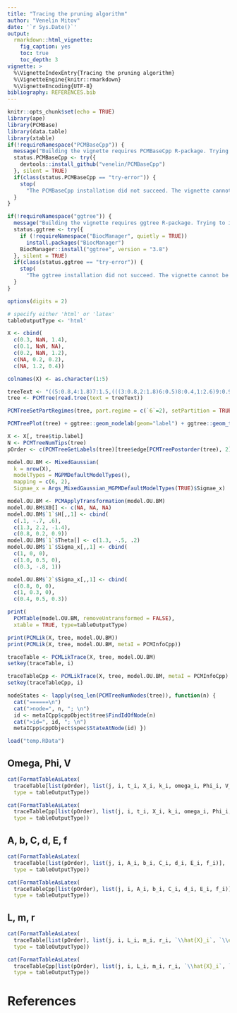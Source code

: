 ```yaml
---
title: "Tracing the pruning algorithm"
author: "Venelin Mitov"
date: '`r Sys.Date()`'
output: 
  rmarkdown::html_vignette:
    fig_caption: yes
    toc: true
    toc_depth: 3
vignette: >
  %\VignetteIndexEntry{Tracing the pruning algorithm}
  %\VignetteEngine{knitr::rmarkdown}
  %\VignetteEncoding{UTF-8}
bibliography: REFERENCES.bib
---
```


<!--
# Copyright 2016 Venelin Mitov
#
# This file is part of PCMBase.
#
# PCMBase is free software: you can redistribute it and/or modify
# it under the terms of the GNU General Public License as published by
# the Free Software Foundation, either version 3 of the License, or
# (at your option) any later version.
#
# PCMBase is distributed in the hope that it will be useful,
# but WITHOUT ANY WARRANTY; without even the implied warranty of
# MERCHANTABILITY or FITNESS FOR A PARTICULAR PURPOSE.  See the
# GNU General Public License for more details.
#
# You should have received a copy of the GNU General Public License
# along with PCMBase.  If not, see <http://www.gnu.org/licenses/>.
-->

```r
knitr::opts_chunk$set(echo = TRUE)
library(ape)
library(PCMBase)
library(data.table)
library(xtable)
if(!requireNamespace("PCMBaseCpp")) {
  message("Building the vignette requires PCMBaseCpp R-package. Trying to install.")
  status.PCMBaseCpp <- try({
    devtools::install_github("venelin/PCMBaseCpp")
  }, silent = TRUE)
  if(class(status.PCMBaseCpp == "try-error")) {
    stop(
      "The PCMBaseCpp installation did not succeed. The vignette cannot be built.")
  }
}

if(!requireNamespace("ggtree")) {
  message("Building the vignette requires ggtree R-package. Trying to install.")
  status.ggtree <- try({
    if (!requireNamespace("BiocManager", quietly = TRUE))
      install.packages("BiocManager")
    BiocManager::install("ggtree", version = "3.8")
  }, silent = TRUE)
  if(class(status.ggtree == "try-error")) {
    stop(
      "The ggtree installation did not succeed. The vignette cannot be built.")
  }
}

options(digits = 2)

# specify either 'html' or 'latex'
tableOutputType <- 'html'
```

```r
X <- cbind(
  c(0.3, NaN, 1.4), 
  c(0.1, NaN, NA), 
  c(0.2, NaN, 1.2), 
  c(NA, 0.2, 0.2), 
  c(NA, 1.2, 0.4))

colnames(X) <- as.character(1:5)
```

```r
treeText <- "((5:0.8,4:1.8)7:1.5,(((3:0.8,2:1.8)6:0.5)8:0.4,1:2.6)9:0.9)0;"
tree <- PCMTree(read.tree(text = treeText))

PCMTreeSetPartRegimes(tree, part.regime = c(`6`=2), setPartition = TRUE, inplace = TRUE)

PCMTreePlot(tree) + ggtree::geom_nodelab(geom="label") + ggtree::geom_tiplab(geom = "label")

X <- X[, tree$tip.label]
N <- PCMTreeNumTips(tree)
pOrder <- c(PCMTreeGetLabels(tree)[tree$edge[PCMTreePostorder(tree), 2]], "0")
```

```r
model.OU.BM <- MixedGaussian(
  k = nrow(X), 
  modelTypes = MGPMDefaultModelTypes(), 
  mapping = c(6, 2), 
  Sigmae_x = Args_MixedGaussian_MGPMDefaultModelTypes(TRUE)$Sigmae_x)

model.OU.BM <- PCMApplyTransformation(model.OU.BM)
model.OU.BM$X0[] <- c(NA, NA, NA)
model.OU.BM$`1`$H[,,1] <- cbind(
  c(.1, -.7, .6), 
  c(1.3, 2.2, -1.4), 
  c(0.8, 0.2, 0.9))
model.OU.BM$`1`$Theta[] <- c(1.3, -.5, .2)
model.OU.BM$`1`$Sigma_x[,,1] <- cbind(
  c(1, 0, 0), 
  c(1.0, 0.5, 0), 
  c(0.3, -.8, 1))

model.OU.BM$`2`$Sigma_x[,,1] <- cbind(
  c(0.8, 0, 0), 
  c(1, 0.3, 0), 
  c(0.4, 0.5, 0.3))

print(
  PCMTable(model.OU.BM, removeUntransformed = FALSE), 
  xtable = TRUE, type=tableOutputType)

print(PCMLik(X, tree, model.OU.BM))
print(PCMLik(X, tree, model.OU.BM, metaI = PCMInfoCpp))
```

```r
traceTable <- PCMLikTrace(X, tree, model.OU.BM)
setkey(traceTable, i)
```

```r
traceTableCpp <- PCMLikTrace(X, tree, model.OU.BM, metaI = PCMInfoCpp)
setkey(traceTableCpp, i)
```

```r
nodeStates <- lapply(seq_len(PCMTreeNumNodes(tree)), function(n) {
  cat("======\n")
  cat(">node=", n, "; \n")
  id <- metaICpp$cppObject$tree$FindIdOfNode(n)
  cat(">id=", id, "; \n")
  metaICpp$cppObject$spec$StateAtNode(id) })

load("temp.RData")
```

## Omega, Phi, V
```r
cat(FormatTableAsLatex(
  traceTable[list(pOrder), list(j, i, t_i, X_i, k_i, omega_i, Phi_i, V_i, V_1_i)], 
  type = tableOutputType))
```

```r
cat(FormatTableAsLatex(
  traceTableCpp[list(pOrder), list(j, i, t_i, X_i, k_i, omega_i, Phi_i, V_i, V_1_i)], 
  type = tableOutputType))
```

## A, b, C, d, E, f
```r
cat(FormatTableAsLatex(
  traceTable[list(pOrder), list(j, i, A_i, b_i, C_i, d_i, E_i, f_i)], 
  type = tableOutputType))
```

```r
cat(FormatTableAsLatex(
  traceTableCpp[list(pOrder), list(j, i, A_i, b_i, C_i, d_i, E_i, f_i)], 
  type = tableOutputType))
```

## L, m, r

```r
cat(FormatTableAsLatex(
  traceTable[list(pOrder), list(j, i, L_i, m_i, r_i, `\\hat{X}_i`, `\\ell\\ell_i`)], 
  type = tableOutputType))
```

```r
cat(FormatTableAsLatex(
  traceTableCpp[list(pOrder), list(j, i, L_i, m_i, r_i, `\\hat{X}_i`, `\\ell\\ell_i`)], 
  type = tableOutputType))
```


# References
